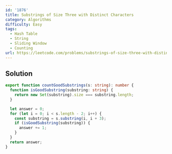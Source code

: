 ```yaml
---
id: '1876'
title: Substrings of Size Three with Distinct Characters
category: Algorithms
difficulty: Easy
tags:
  - Hash Table
  - String
  - Sliding Window
  - Counting
url: https://leetcode.com/problems/substrings-of-size-three-with-distinct-characters
---
```


## Solution

```typescript filename="solution.ts" copy
export function countGoodSubstrings(s: string): number {
  function isGoodSubstring(substring: string) {
    return new Set(substring).size === substring.length;
  }

  let answer = 0;
  for (let i = 0; i < s.length - 2; i++) {
    const substring = s.substring(i, i + 3);
    if (isGoodSubstring(substring)) {
      answer += 1;
    }
  }
  return answer;
}
```
